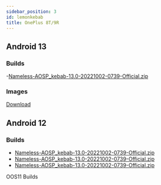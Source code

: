 ```yaml
---
sidebar_position: 3
id: lemonkebab
title: OnePlus 8T/9R
---
```



## Android 13

### Builds 

  -[Nameless-AOSP_kebab-13.0-20221002-0739-Official.zip](https://sourceforge.net/projects/nameless-aosp/files/kebab/Nameless-AOSP_kebab-13.0-20221002-0739-Official.zip/download)

### Images
[Download](https://sourceforge.net/projects/nameless-aosp/files/kebab/imgs_13/)


## Android 12

### Builds 
<Tabs>
  <TabItem value="OOS12" label="OOS12" default>
    <ul>
      <li>
        <a href="https://sourceforge.net/projects/nameless-aosp/files/kebab/Nameless-AOSP_kebab-12.1-20220723-1310-Official.zip/download" target="_blank">Nameless-AOSP_kebab-13.0-20221002-0739-Official.zip
        </a>
      </li>
      <li>
        <a href="https://sourceforge.net/projects/nameless-aosp/files/kebab/Nameless-AOSP_kebab-12.1-20220723-1310-Official.zip/download" target="_blank">Nameless-AOSP_kebab-13.0-20221002-0739-Official.zip
        </a>
      </li>
      <li>
        <a href="https://sourceforge.net/projects/nameless-aosp/files/kebab/Nameless-AOSP_kebab-12.1-20220723-1310-Official.zip/download" target="_blank">Nameless-AOSP_kebab-13.0-20221002-0739-Official.zip
        </a>
      </li>
    </ul>
  </TabItem>
  <TabItem value="OOS11" label="OOS11">
    OOS11 Builds
  </TabItem>
</Tabs>
